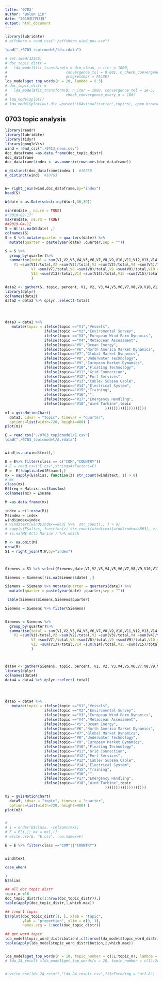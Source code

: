```yaml
---
title: '0703'
author: "Bolun Lin"
date: "2019年7月3日"
output: html_document
---
```

```r

library(lubridate)
# offshore = read_csv("./offshore_wind_pos.csv")
```


```r
load("./0703_topicmodel/lda.rdata")
```

```r
# set.seed(12345)
# doc_topic_distr = 
#   lda_model$fit_transform(x = dtm_clean, n_iter = 1000, 
#                           convergence_tol = 0.001, n_check_convergence = 25, 
#                           progressbar = FALSE)
lda_model$get_top_words(n = 20, lambda = 0.5)
# doc_topic_distr =
#   lda_model$fit_transform(D, n_iter = 1000, convergence_tol = 1e-5,
#                           check_convergence_every_n = 100)
# lda_model$plot()
# lda_model$plot(out.dir =paste("LDAvisualization",topics), open.browser = TRUE)
```

## 0703 topic analysis
```r
library(readr)
library(lubridate)
library(tidyr)
library(googleVis)
wind = read_csv("./0413_news.csv")
doc_dataframe =as.data.frame(doc_topic_distr)
doc_dataframe
doc_dataframe$index <- as.numeric(rownames(doc_dataframe))

n_distinct(doc_dataframe$index )  #10759
n_distinct(wind)  #10763


W= right_join(wind,doc_dataframe,by="index")
head(S)

W$date = as.Date(substring(W$url,30,39))

min(W$date , na.rm = TRUE)
#"2010-02-17"
max(W$date, na.rm = TRUE)
##2019-04-12
S = W[!is.na(W$date) ,]
colnames(S)
S = S %>% mutate(quarter = quarters(date)) %>%
  mutate(quarter = paste(year(date) ,quarter,sep = ""))

S = S %>%
  group_by(quarter)%>%
  summarise(total = sum(V1,V2,V3,V4,V5,V6,V7,V8,V9,V10,V11,V12,V13,V14,V15,V17,V18),
    V1 =sum(V1)/total,V2 =sum(V2)/total,V3 =sum(V3)/total,V4 =sum(V4)/total,V5 =sum(V5)/total,V6 =sum(V6)/total,
            V7 =sum(V7)/total,V8 =sum(V8)/total,V9 =sum(V9)/total,V10 =sum(V10)/total,V11 =sum(V11)/total,V12 =sum(V12)/total,
            V13 =sum(V13)/total,V14 =sum(V14)/total,V15 =sum(V15)/total,V17 =sum(V17)/total,V18 =sum(V18)/total
            )

data2 <- gather(S, topic, percent, V1, V2, V3,V4,V5,V6,V7,V8,V9,V10,V11,V12,V13,V14,V15,V17,V18)
library(dplyr)
colnames(data2)
data2 = data2 %>% dplyr::select(-total)




data3 = data2 %>%
   mutate(topic = ifelse(topic =="V1","Vessels",
                  ifelse(topic =="V2","Enviromental Survey",
                  ifelse(topic =="V3","European Wind Farm Dynamics",
                  ifelse(topic =="V4","Metaocean Assessment",
                  ifelse(topic=="V5","Ocean Energy",
                  ifelse(topic=="V6","North America Market Dynamics",
                  ifelse(topic=="V7","Global Market Dynamics",
                  ifelse(topic=="V8","Underwater Technology",
                  ifelse(topic=="V9","European Market Dynamics",
                  ifelse(topic=="V10","Floating Technology",
                  ifelse(topic=="V11","Grid Connection",
                  ifelse(topic=="V12","Port Services",
                  ifelse(topic=="V13","Cable/ Subsea Cable",
                  ifelse(topic=="V14","Electrical System",
                  ifelse(topic=="V15","Training",
                  ifelse(topic=="V16","",
                  ifelse(topic=="V17","Emergency Handling",
                  ifelse(topic=="V18","Wind Turbine",topic
                                              )))))))))))))))))))
m1 = gvisMotionChart(
  data3, idvar = "topic", timevar = "quarter",
  options=list(width=720, height=480) )
plot(m1)

```

```r
E = read_csv("./0703_topicmodel/E.csv")
load("./0703_topicmodel/A.rdata")


wind[is.na(wind$text),]

E = E%>% filter(class == c("COM","COUNTRY"))
# E = read.csv("E.csv",stringsAsFactors=F)
E =  E[!duplicated(E$name),]
mx = sapply(E$alias, function(z) str_count(wind$text, z) > 0)
# mx
class(mx)
E$freq = Matrix::colSums(mx)
colnames(mx) = E$name

M =as.data.frame(mx)

index = c(1:nrow(M))
M$index = index
wind$index=index
# wind$text[wind$index==863] %>%  str_count(., ) > 0)
# sapply(E$alias, function(z) str_count(wind$text[wind$index==863], z) > 0)
# is.na(M$`Acta Marine`) %>% which  

M <- na.omit(M)
nrow(M)
S1 = right_join(M,W,by="index")



Siemens = S1 %>% select(Siemens,date,V1,V2,V3,V4,V5,V6,V7,V8,V9,V10,V11,V12,V13,V14,V15,V17,V18)

Siemens = Siemens[!is.na(Siemens$date) ,]

Siemens = Siemens %>% mutate(quarter = quarters(date)) %>%
  mutate(quarter = paste(year(date) ,quarter,sep = ""))

 table(Siemens$Siemens,Siemens$quarter)

Siemens = Siemens %>% filter(Siemens)
  

Siemens = Siemens %>%
  group_by(quarter)%>%
  summarise(total = sum(V1,V2,V3,V4,V5,V6,V7,V8,V9,V10,V11,V12,V13,V14,V15,V17,V18),
    V1 =sum(V1)/total,V2 =sum(V2)/total,V3 =sum(V3)/total,V4 =sum(V4)/total,V5 =sum(V5)/total,V6 =sum(V6)/total,
            V7 =sum(V7)/total,V8 =sum(V8)/total,V9 =sum(V9)/total,V10 =sum(V10)/total,V11 =sum(V11)/total,V12 =sum(V12)/total,
            V13 =sum(V13)/total,V14 =sum(V14)/total,V15 =sum(V15)/total,V17 =sum(V17)/total,V18 =sum(V18)/total
            )



data4 <- gather(Siemens, topic, percent, V1, V2, V3,V4,V5,V6,V7,V8,V9,V10,V11,V12,V13,V14,V15,V17,V18)
library(dplyr)
colnames(data4)
data4 = data4 %>% dplyr::select(-total)




data5 = data4 %>%
   mutate(topic = ifelse(topic =="V1","Vessels",
                  ifelse(topic =="V2","Enviromental Survey",
                  ifelse(topic =="V3","European Wind Farm Dynamics",
                  ifelse(topic =="V4","Metaocean Assessment",
                  ifelse(topic=="V5","Ocean Energy",
                  ifelse(topic=="V6","North America Market Dynamics",
                  ifelse(topic=="V7","Global Market Dynamics",
                  ifelse(topic=="V8","Underwater Technology",
                  ifelse(topic=="V9","European Market Dynamics",
                  ifelse(topic=="V10","Floating Technology",
                  ifelse(topic=="V11","Grid Connection",
                  ifelse(topic=="V12","Port Services",
                  ifelse(topic=="V13","Cable/ Subsea Cable",
                  ifelse(topic=="V14","Electrical System",
                  ifelse(topic=="V15","Training",
                  ifelse(topic=="V16","",
                  ifelse(topic=="V17","Emergency Handling",
                  ifelse(topic=="V18","Wind Turbine",topic
                                              )))))))))))))))))))

m2 = gvisMotionChart(
  data5, idvar = "topic", timevar = "quarter",
  options=list(width=720, height=480) )
plot(m2)


# 
# i = order(E$class, -colSums(mx))
# E = E[i,]; mx = mx[,i]
# write.csv(E, "E.csv", row.names=F)

```

```r
E = E %>% filter(class =="COM"||"COUNTRY")


wind$text

case_when(

)
E$alias


```


```r
## all doc topic distr
topic_n =18
doc_topic_distr[c(1:nrow(doc_topic_distr)),]
table(apply(doc_topic_distr,1,which.max))

## find 1 topic 
barplot(doc_topic_distr[1, ], xlab = "topic", 
        ylab = "proportion", ylim = c(0, 1), 
        names.arg = 1:ncol(doc_topic_distr))

## get word topic
lda_model$topic_word_distribution[,c(1:nrow(lda_model$topic_word_distribution))]
table(apply(lda_model$topic_word_distribution,2,which.max))


lda_model$get_top_words(n = 10, topic_number = c(1L:topic_n), lambda = 0.5)
# lda_24_result =lda_model$get_top_words(n = 20, topic_number = c(1L:24), lambda = 0.5)


# write.csv(lda_24_result,"lda_24_result.csv",fileEncoding = "utf-8")

```
